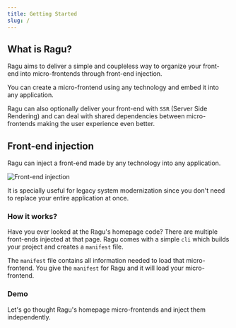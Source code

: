 ```yaml
---
title: Getting Started
slug: /
---
```


## What is Ragu?

Ragu aims to deliver a simple and coupleless way to organize your front-end
into micro-frontends through front-end injection.

You can create a micro-frontend using any technology and embed it into any
application.

Ragu can also optionally deliver your front-end with `SSR` (Server Side Rendering)
and can deal with shared dependencies between micro-frontends making the user experience
even better.

## Front-end injection

Ragu can inject a front-end made by any technology into any application.

![Front-end injection](../static/img/front-end-injection.png)

It is specially useful for legacy system modernization since you don't
need to replace your entire application at once.


### How it works?

Have you ever looked at the Ragu's homepage code? There are multiple front-ends injected
at that page. Ragu comes with a simple `cli` which builds your project and creates a `manifest`
file.

The `manifest` file contains all information needed to load that micro-frontend. You give the
`manifest` for Ragu and it will load your micro-frontend.

### Demo

Let's go thought Ragu's homepage micro-frontends and inject them independently.

<RaguWebsiteLoader />
